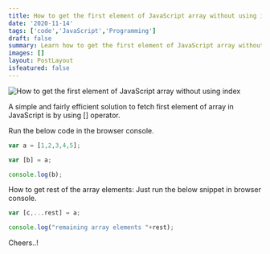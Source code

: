 ```yaml
---
title: How to get the first element of JavaScript array without using index
date: '2020-11-14'
tags: ['code','JavaScript','Programming']
draft: false
summary: Learn how to get the first element of JavaScript array without using index 
images: []
layout: PostLayout
isfeatured: false
---
```


![How to get the first element of JavaScript array without using index](https://1.bp.blogspot.com/-JXekJcN3tdo/X6_JuPfTvyI/AAAAAAAAADY/cfWUC3c-R2s283SjhhDID2l4N6O_fGnRwCLcBGAsYHQ/w640-h326/get-first-element-of-javascript-array.jpg)

A simple and fairly efficient solution to fetch first element of array in JavaScript is by using [] operator.

Run the below code in the browser console.

```JavaScript
var a = [1,2,3,4,5];

var [b] = a;

console.log(b);
```

How to get rest of the array elements: Just run the below snippet in browser console.

```JavaScript
var [c,...rest] = a;

console.log("remaining array elements "+rest);
```

Cheers..!